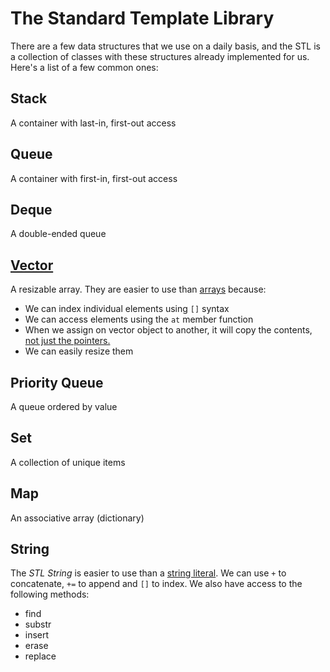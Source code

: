 # The Standard Template Library

There are a few data structures that we use 
on a daily basis, and the STL is a collection
of classes with these structures already implemented 
for us. Here's a list of a few common ones:

## Stack
A container with last-in, first-out access

## Queue
A container with first-in, first-out access

## Deque 
A double-ended queue

## [Vector](/what-is-a-vector)
A resizable array. They are easier to use than 
[arrays](/what-is-an-array) because:
- We can index individual elements using `[]` syntax
- We can access elements using the `at` member function
- When we assign on vector object to another, it will 
copy the contents, [not just the pointers.](/use-a-copy-constructor-to-avoid-shallow-copies)
- We can easily resize them

## Priority Queue
A queue ordered by value

## Set
A collection of unique items

## Map
An associative array (dictionary)

## String
The _STL String_ is easier to use than a [string literal](
what-are-string-literals.md). We can use `+` to concatenate,
`+=` to append and `[]` to index. We also have access to the 
following methods:
- find
- substr
- insert
- erase
- replace